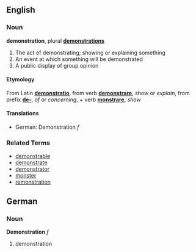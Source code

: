==English==
=== Noun ===
'''demonstration''', plural '''[[demonstrations]]'''

# The act of demonstrating; showing or explaining something
# An event at which something will be demonstrated
# A public display of group opinion

====Etymology====
From Latin '''[[demonstratio]]''', from verb '''[[demonstrare]]''', ''show'' or ''explain'', from prefix '''[[de-]]''', ''of'' or ''concerning'', + verb '''[[monstrare]]''', ''show''

====Translations====
*German: Demonstration ''f''

===Related Terms===
*[[demonstrable]]
*[[demonstrate]]
*[[demonstrator]]
*[[monster]]
*[[remonstration]]

==German==
===Noun===
'''Demonstration''' ''f''

# demonstration